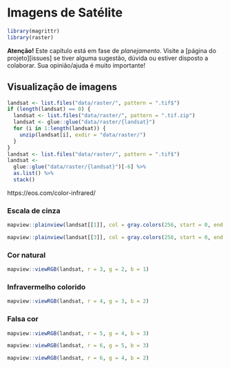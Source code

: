 <!-- # PARTE IV -- COVARIÁVEIS AMBIENTAIS {-} -->

<!-- # Princípios da Formação do Solo -->

# Imagens de Satélite

```r
library(magrittr)
library(raster)
```


**Atenção!** Este capítulo está em fase de *planejamento*. Visite a [página do projeto][issues] se tiver 
alguma sugestão, dúvida ou estiver disposto a colaborar. Sua opinião/ajuda é muito importante!

## Visualização de imagens

```r
landsat <- list.files("data/raster/", pattern = ".tif$")
if (length(landsat) == 0) {
  landsat <- list.files("data/raster/", pattern = ".tif.zip")
  landsat <- glue::glue("data/raster/{landsat}")
  for (i in 1:length(landsat)) {
    unzip(landsat[i], exdir = "data/raster/")
  }
}
landsat <- list.files("data/raster/", pattern = ".tif$")
landsat <- 
  glue::glue("data/raster/{landsat}")[-6] %>% 
  as.list() %>% 
  stack()
```
https://eos.com/color-infrared/

### Escala de cinza

```r
mapview::plainview(landsat[[1]], col = gray.colors(256, start = 0, end = 1, gamma = 2.2, alpha = NULL))
```

```r
mapview::plainview(landsat[[3]], col = gray.colors(256, start = 0, end = 1, gamma = 2.2, alpha = NULL))
```

### Cor natural

```r
mapview::viewRGB(landsat, r = 3, g = 2, b = 1)
```

### Infravermelho colorido

```r
mapview::viewRGB(landsat, r = 4, g = 3, b = 2)
```

### Falsa cor

```r
mapview::viewRGB(landsat, r = 5, g = 4, b = 3)
```

```r
mapview::viewRGB(landsat, r = 6, g = 5, b = 3)
```

```r
mapview::viewRGB(landsat, r = 6, g = 4, b = 2)
```

